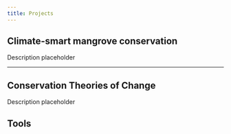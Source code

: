 ```yaml
---
title: Projects
---
```


## Climate-smart mangrove conservation

Description placeholder

----

## Conservation Theories of Change

Description placeholder

## Tools 
